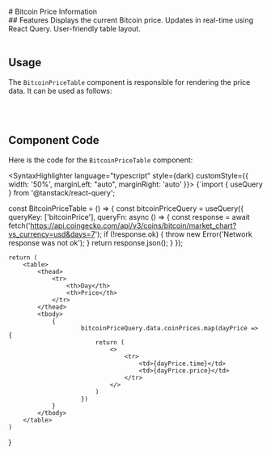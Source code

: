 
<br />
# Bitcoin Price Information

<br />
## Features
Displays the current Bitcoin price.
Updates in real-time using React Query.
User-friendly table layout.

<br />
<br />

## Usage
The `BitcoinPriceTable` component is responsible for rendering the price data. It can be used as follows:

<BitcoinPriceTable />

<br />
<br />

## Component Code
Here is the code for the `BitcoinPriceTable` component:

<SyntaxHighlighter language="typescript" style={dark} customStyle={{ width: '50%', marginLeft: "auto", marginRight: 'auto' }}>
{`import { useQuery } from '@tanstack/react-query';

const BitcoinPriceTable = () => {
    const bitcoinPriceQuery = useQuery({
        queryKey: ['bitcoinPrice'],
        queryFn: async () => {
            const response = await fetch('https://api.coingecko.com/api/v3/coins/bitcoin/market_chart?vs_currency=usd&days=7');
            if (!response.ok) {
                throw new Error('Network response was not ok');
            }
            return response.json();
        }
    });

    return (
        <table>
            <thead>
                <tr>
                    <th>Day</th>
                    <th>Price</th>
                </tr>
            </thead>
            <tbody>
                {
                        bitcoinPriceQuery.data.coinPrices.map(dayPrice => {
                            return (
                                <>
                                    <tr>
                                        <td>{dayPrice.time}</td>
                                        <td>{dayPrice.price}</td>
                                    </tr>
                                </>
                            )
                        })
                }
            </tbody>
        </table>
    )
}

</SyntaxHighlighter>